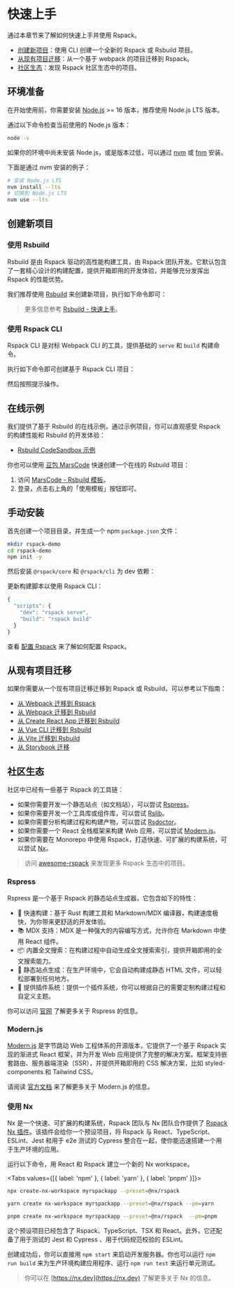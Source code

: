 
# 快速上手

通过本章节来了解如何快速上手并使用 Rspack。

- [创建新项目](#创建新项目)：使用 CLI 创建一个全新的 Rspack 或 Rsbuild 项目。
- [从现有项目迁移](#从现有项目迁移)：从一个基于 webpack 的项目迁移到 Rspack。
- [社区生态](#社区生态)：发现 Rspack 社区生态中的项目。

## 环境准备

在开始使用前，你需要安装 [Node.js](https://nodejs.org/) >= 16 版本，推荐使用 Node.js LTS 版本。

通过以下命令检查当前使用的 Node.js 版本：

```bash
node -v
```

如果你的环境中尚未安装 Node.js，或是版本过低，可以通过 [nvm](https://github.com/nvm-sh/nvm) 或 [fnm](https://github.com/Schniz/fnm) 安装。

下面是通过 nvm 安装的例子：

```bash
# 安装 Node.js LTS
nvm install --lts
# 切换到 Node.js LTS
nvm use --lts
```

## 创建新项目

### 使用 Rsbuild

Rsbuild 是由 Rspack 驱动的高性能构建工具，由 Rspack 团队开发。它默认包含了一套精心设计的构建配置，提供开箱即用的开发体验，并能够充分发挥出 Rspack 的性能优势。

我们推荐使用 [Rsbuild](https://rsbuild.dev/) 来创建新项目，执行如下命令即可：

<PackageManagerTabs command="create rsbuild@latest" />

> 更多信息参考 [Rsbuild - 快速上手](https://rsbuild.dev/zh/guide/start/quick-start)。

### 使用 Rspack CLI

Rspack CLI 是对标 Webpack CLI 的工具，提供基础的 `serve` 和 `build` 构建命令。

执行如下命令即可创建基于 Rspack CLI 项目：

<PackageManagerTabs command="create rspack@latest" />

然后按照提示操作。

## 在线示例

我们提供了基于 Rsbuild 的在线示例，通过示例项目，你可以直观感受 Rspack 的构建性能和 Rsbuild 的开发体验：

- [Rsbuild CodeSandbox 示例](https://codesandbox.io/p/github/rspack-contrib/rsbuild-codesandbox-example)

你也可以使用 [豆包 MarsCode](https://www.marscode.cn/) 快速创建一个在线的 Rsbuild 项目：

1. 访问 [MarsCode - Rsbuild 模板](https://www.marscode.cn/dashboard/template-detail?id=8e8qr0k282d6wn)。
2. 登录，点击右上角的「使用模板」按钮即可。

## 手动安装

首先创建一个项目目录，并生成一个 npm `package.json` 文件：

```bash
mkdir rspack-demo
cd rspack-demo
npm init -y
```

然后安装 `@rspack/core` 和 `@rspack/cli` 为 dev 依赖：

<PackageManagerTabs command="add @rspack/core @rspack/cli -D" />

更新构建脚本以使用 Rspack CLI：

```js title="package.json"
{
  "scripts": {
    "dev": "rspack serve",
    "build": "rspack build"
  }
}
```

查看 [配置 Rspack](/config/index) 来了解如何配置 Rspack。

## 从现有项目迁移

如果你需要从一个现有项目迁移迁移到 Rspack 或 Rsbuild，可以参考以下指南：

- [从 Webpack 迁移到 Rspack](/guide/migration/webpack)
- [从 Webpack 迁移到 Rsbuild](https://rsbuild.dev/zh/guide/migration/webpack)
- [从 Create React App 迁移到 Rsbuild](https://rsbuild.dev/zh/guide/migration/cra)
- [从 Vue CLI 迁移到 Rsbuild](https://rsbuild.dev/zh/guide/migration/vue-cli)
- [从 Vite 迁移到 Rsbuild](https://rsbuild.dev/zh/guide/migration/vite)
- [从 Storybook 迁移](/guide/migration/storybook)

## 社区生态

社区中已经有一些基于 Rspack 的工具链：

- 如果你需要开发一个静态站点（如文档站），可以尝试 [Rspress](https://rspress.dev)。
- 如果你需要开发一个工具库或组件库，可以尝试 [Rslib](https://github.com/web-infra-dev/rslib)。
- 如果你需要分析构建过程和构建产物，可以尝试 [Rsdoctor](https://rsdoctor.dev)。
- 如果你需要一个 React 全栈框架来构建 Web 应用，可以尝试 [Modern.js](https://modernjs.dev/)。
- 如果你需要在 Monorepo 中使用 Rspack，打造快速、可扩展的构建系统，可以尝试 [Nx](https://nx.dev)。

> 访问 [awesome-rspack](https://github.com/web-infra-dev/awesome-rspack) 来发现更多 Rspack 生态中的项目。

### Rspress

Rspress 是一个基于 Rspack 的静态站点生成器，它包含如下的特性：

- 🚀 快速构建：基于 Rust 构建工具和 Markdown/MDX 编译器，构建速度极快，为你带来更舒适的开发体验。
- 📚 MDX 支持：MDX 是一种强大的内容编写方式，允许你在 Markdown 中使用 React 组件。
- 📦 内置全文搜索：在构建过程中自动生成全文搜索索引，提供开箱即用的全文搜索能力。
- 🌈 静态站点生成：在生产环境中，它会自动构建成静态 HTML 文件，可以轻松部署到任何地方。
- 🔌 提供插件系统：提供一个插件系统，你可以根据自己的需要定制构建过程和自定义主题。

你可以访问 [官网](https://rspress.dev) 了解更多关于 Rspress 的信息。

### Modern.js

[Modern.js](https://modernjs.dev/) 是字节跳动 Web 工程体系的开源版本，它提供了一个基于 Rspack 实现的渐进式 React 框架，并为开发 Web 应用提供了完整的解决方案。框架支持嵌套路由、服务器端渲染（SSR），并提供开箱即用的 CSS 解决方案，比如 styled-components 和 Tailwind CSS。

请阅读 [官方文档](https://modernjs.dev/guides/get-started/introduction) 来了解更多关于 Modern.js 的信息。

### 使用 Nx

Nx 是一个快速、可扩展的构建系统，Rspack 团队与 Nx 团队合作提供了 [Rspack Nx 插件](https://www.npmjs.com/package/@nx/rspack)。该插件会给你一个预设项目，将 Rspack 与 React、TypeScript、ESLint、Jest 和用于 e2e 测试的 Cypress 整合在一起，使你能迅速搭建一个用于生产环境的应用。

运行以下命令，用 React 和 Rspack 建立一个新的 Nx workspace。

<Tabs values={[{ label: 'npm' }, { label: 'yarn' }, { label: 'pnpm' }]}>
  <Tab>

```sh
npx create-nx-workspace myrspackapp --preset=@nx/rspack
```

  </Tab>

  <Tab>

```sh
yarn create nx-workspace myrspackapp --preset=@nx/rspack --pm=yarn
```

  </Tab>

  <Tab>

```sh
pnpm create nx-workspace myrspackapp --preset=@nx/rspack  --pm=pnpm
```

  </Tab>
</Tabs>

这个预设项目已经包含了 Rspack、TypeScript、TSX 和 React。此外，它还配备了用于测试的 Jest 和 Cypress 、用于代码规范校验的 ESLint。

创建成功后，你可以直接用 `npm start` 来启动开发服务器。你也可以运行 `npm run build` 来为生产环境构建应用程序、运行 `npm run test` 来运行单元测试。

> 你可以在 [https://nx.dev](https://nx.dev) 了解更多关于 Nx 的信息。
